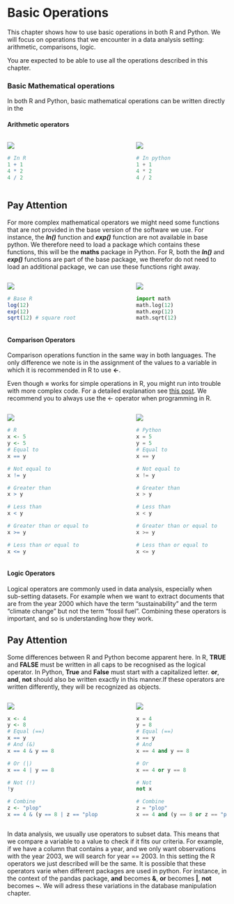 # Basic Operations

This chapter shows how to use basic operations in both R and Python. We will focus on operations that we encounter in a data analysis setting: arithmetic, comparisons, logic.


You are expected to be able to use all the operations described in this chapter.

### Basic Mathematical operations

In both R and Python, basic mathematical operations can be written directly in the

#### Arithmetic operators
:::: {.columns}

::: {.column width="45%"}
![](Rlogo.png)
```r
# In R
1 + 1
4 * 2
4 / 2
```
:::

::: {.column width="10%"}
<!-- empty column to create gap -->
:::

::: {.column width="45%"}
![](Pythonlogo.png)
```python
# In python
1 + 1
4 * 2
4 / 2
```
:::

::::


::: {.callout-note appearance="simple"}
## Pay Attention
For more complex mathematical operators we might need some functions that are not provided in the base version of the software we use. For instance, the ***ln()*** function and ***exp()*** function are not available in base python. We therefore need to load a package which contains these functions, this will be the **maths** package in Python. For R, both the ***ln()*** and ***exp()*** functions are part of the base package, we therefor do not need to load an additional package, we can use these functions right away.
:::

:::: {.columns}

::: {.column width="45%"}
![](Rlogo.png)
```r
# Base R
log(12)
exp(12)
sqrt(12) # square root
```
:::

::: {.column width="10%"}
<!-- empty column to create gap -->
:::

::: {.column width="45%"}
![](Pythonlogo.png)
```python
import math
math.log(12)
math.exp(12)
math.sqrt(12)
```
:::

::::

#### Comparison Operators

Comparison operations function in the same way in both languages. The only difference we note is in the assignment of the values to a variable in which it is recommended in R to use **<-**.

::: {.callout-warning}
Even though **=** works for simple operations in R, you might run into trouble with more complex code. For a detailed explanation see [this post](https://www.r-bloggers.com/2014/01/difference-between-assignment-operators-in-r/). We recommend you to always use the <- operator when programming in R.
:::




:::: {.columns}

::: {.column width="45%"}
![](Rlogo.png)
```r
# R
x <- 5
y <- 5
# Equal to
x == y

# Not equal to
x != y

# Greater than
x > y

# Less than
x < y

# Greater than or equal to
x >= y

# Less than or equal to
x <= y

```
:::

::: {.column width="10%"}
<!-- empty column to create gap -->
:::

::: {.column width="45%"}
![](Pythonlogo.png)
```python
# Python
x = 5
y = 5
# Equal to
x == y

# Not equal to
x != y

# Greater than
x > y

# Less than
x < y

# Greater than or equal to
x >= y

# Less than or equal to
x <= y
```
:::

::::

#### Logic Operators

Logical operators are commonly used in data analysis, especially when sub-setting datasets. For example when we want to extract documents that are from the year 2000 which have the term "sustainability" and the term "climate change" but not the term "fossil fuel". Combining these operators is important, and so is understanding how they work.

::: {.callout-note appearance="simple"}
## Pay Attention
Some differences between R and Python become apparent here. In R, **TRUE** and **FALSE** must be written in all caps to be recognised as the logical operator. In Python, **True** and **False** must start with a capitalized letter. **or**, **and**, **not** should also be written exactly in this manner.If these operators are written differently, they will be recognized as objects.
:::




:::: {.columns}

::: {.column width="45%"}
![](Rlogo.png)
```r
x <- 4
y <- 8
# Equal (==)
x == y
# And (&)
x == 4 & y == 8

# Or (|)
x == 4 | y == 8

# Not (!)
!y

# Combine
z <- "plop"
x == 4 & (y == 8 | z == "plop")
```
:::

::: {.column width="10%"}
<!-- empty column to create gap -->
:::

::: {.column width="45%"}
![](Pythonlogo.png)
```python
x = 4
y = 8
# Equal (==)
x == y
# And 
x == 4 and y == 8

# Or
x == 4 or y == 8

# Not
not x

# Combine
z = "plop"
x == 4 and (y == 8 or z == "plop")
```
:::

::::

In data analysis, we usually use operators to subset data. This means that we compare a variable to a value to check if it fits our criteria. For example, if we have a column that contains a year, and we only want observations with the year 2003, we will search for year == 2003. In this setting the R operators we just described will be the same. It is possible that these operators varie when different packages are used in python. For instance, in the context of the pandas package, **and** becomes **&**, **or** becomes **|**, **not** becomes **~**. We will adress these variations in the database manipulation chapter.  
